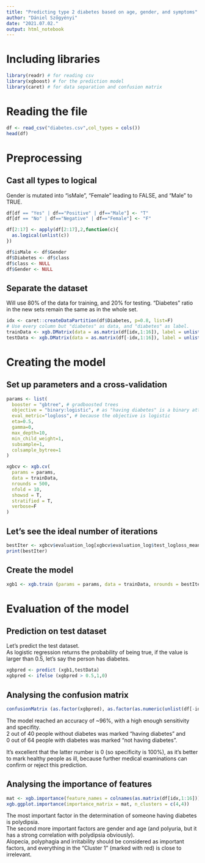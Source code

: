 ```yaml
---
title: "Predicting type 2 diabetes based on age, gender, and symptoms"
author: "Dániel Szőgyényi"
date: "2021.07.02."
output: html_notebook
---
```


# Including libraries

```r
library(readr) # for reading csv
library(xgboost) # for the prediction model
library(caret) # for data separation and confusion matrix
```

# Reading the file

```r
df <- read_csv("diabetes.csv",col_types = cols())
head(df)
```

# Preprocessing

## Cast all types to logical

Gender is mutated into "isMale", "Female" leading to FALSE, and "Male" to TRUE.

```r
df[df == "Yes" | df=="Positive" | df=="Male"] <- "T"
df[df == "No" | df=="Negative" | df=="Female"] <- "F"

df[2:17] <- apply(df[2:17],2,function(c){
  as.logical(unlist(c))
})

df$isMale <- df$Gender
df$Diabetes <- df$class
df$class <- NULL
df$Gender <- NULL
```

## Separate the dataset

Will use 80% of the data for training, and 20% for testing. "Diabetes" ratio in the new sets remain the same as in the whole set.

```r
idx <- caret::createDataPartition(df$Diabetes, p=0.8, list=F)
# Use every column but "diabetes" as data, and "diabetes" as label.
trainData <- xgb.DMatrix(data = as.matrix(df[idx,1:16]), label = unlist(df[idx,17]))
testData <- xgb.DMatrix(data = as.matrix(df[-idx,1:16]), label = unlist(df[-idx,17]))
```

# Creating the model

## Set up parameters and a cross-validation

```r
params <- list(
  booster = "gbtree", # gradboosted trees
  objective = "binary:logistic", # as "having diabetes" is a binary attribute, use logistic
  eval_metric="logloss", # because the objective is logistic
  eta=0.5,
  gamma=0,
  max_depth=10,
  min_child_weight=1,
  subsample=1,
  colsample_bytree=1
)

xgbcv <- xgb.cv(
  params = params,
  data = trainData,
  nrounds = 500,
  nfold = 10,
  showsd = T,
  stratified = T,
  verbose=F
)
```

## Let's see the ideal number of iterations

```r
bestIter <- xgbcv$evaluation_log[xgbcv$evaluation_log$test_logloss_mean == min(xgbcv$evaluation_log$test_logloss_mean)]
print(bestIter)
```

## Create the model

```r
xgb1 <- xgb.train (params = params, data = trainData, nrounds = bestIter$iter, watchlist = list(val=testData,train=trainData), print_every_n = 10)
```

# Evaluation of the model

## Prediction on test dataset

Let's predict the test dataset.  
As logistic regression returns the probability of being true, if the value is larger than 0.5, let's say the person has diabetes.

```r
xgbpred <- predict (xgb1,testData)
xgbpred <- ifelse (xgbpred > 0.5,1,0)
```

## Analysing the confusion matrix

```r
confusionMatrix (as.factor(xgbpred), as.factor(as.numeric(unlist(df[-idx,17]))))
```
The model reached an accuracy of ~96%, with a high enough sensitivity and specifity.  
2 out of 40 people without diabetes was marked "having diabetes" and  
0 out of 64 people with diabetes was marked "not having diabetes".  

It's excellent that the latter number is 0 (so specificity is 100%), as it's better to mark healthy people as ill, because further medical examinations can confirm or reject this prediction.

## Analysing the importance of features

```r
mat <- xgb.importance(feature_names = colnames(as.matrix(df[idx,1:16])), model = xgb1)
xgb.ggplot.importance(importance_matrix = mat, n_clusters = c(4,4))
```

The most important factor in the determination of someone having diabetes is polydipsia.  
The second more important factors are gender and age (and polyuria, but it has a strong correlation with polydipsia obviously).  
Alopecia, polyphagia and irritability should be considered as important factors, and everything in the "Cluster 1" (marked with red) is close to irrelevant.